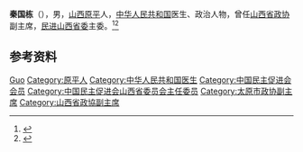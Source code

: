 '''秦国栋'''（{{bd|1921年|5月|2015年|10月14日}}），男，[[山西|山西]][[原平市|原平]]人，[[中华人民共和国|中华人民共和国]]医生、政治人物，曾任[[山西省政协|山西省政协]]副主席，[[民进山西省委|民进山西省委]]主委。<ref>{{Cite web|title=山西省政协原副主席秦国栋逝世，曾参加平型关战役战地救护|url=https://www.thepaper.cn/newsDetail_forward_1386131|accessdate=2020-08-30|work=澎湃新闻|archive-date=2015-11-26|archive-url=https://web.archive.org/web/20151126155238/http://www.thepaper.cn/newsDetail_forward_1386131|dead-url=no}}</ref><ref>{{Cite book|title=中华人民共和国职官志|author=何虎生, 李耀东, 向常福主编|publisher=中国社会出版社|year=2003|isbn=9787800883934|location=北京|pages=}}</ref>

== 参考资料 ==
{{reflist}}

{{中国人物小作品}}

{{Authority control}}
{{DEFAULTSORT:Qin秦}}
[[Category:秦姓|Guo]]
[[Category:原平人|Category:原平人]]
[[Category:中华人民共和国医生|Category:中华人民共和国医生]]
[[Category:中国民主促进会会员|Category:中国民主促进会会员]]
[[Category:中国民主促进会山西省委员会主任委员|Category:中国民主促进会山西省委员会主任委员]]
[[Category:太原市政协副主席|Category:太原市政协副主席]]
[[Category:山西省政協副主席|Category:山西省政協副主席]]